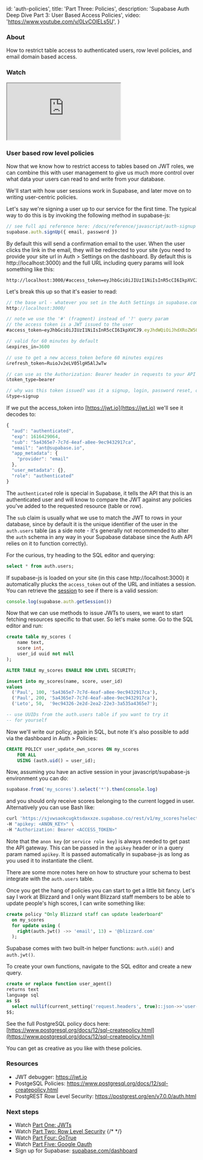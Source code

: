 
  id: 'auth-policies',
  title: 'Part Three: Policies',
  description: 'Supabase Auth Deep Dive Part 3: User Based Access Policies',
  video: 'https://www.youtube.com/v/0LvCOlELs5U',
}

### About

How to restrict table access to authenticated users, row level policies, and email domain based access.

### Watch

<div className="video-container">
  <iframe
    src="https://www.youtube-nocookie.com/embed/0LvCOlELs5U"
    frameBorder="1"
    allow="accelerometer; autoplay; clipboard-write; encrypted-media; gyroscope; picture-in-picture"
    allowFullScreen
  ></iframe>
</div>

### User based row level policies

Now that we know how to restrict access to tables based on JWT roles, we can combine this with user management to give us much more control over what data your users can read to and write from your database.

We'll start with how user sessions work in Supabase, and later move on to writing user-centric policies.

Let's say we're signing a user up to our service for the first time. The typical way to do this is by invoking the following method in supabase-js:

```jsx
// see full api reference here: /docs/reference/javascript/auth-signup
supabase.auth.signUp({ email, password })
```

By default this will send a confirmation email to the user. When the user clicks the link in the email, they will be redirected to your site (you need to provide your site url in Auth > Settings on the dashboard. By default this is http://localhost:3000) and the full URL including query params will look something like this:

```
http://localhost:3000/#access_token=eyJhbGciOiJIUzI1NiIsInR5cCI6IkpXVCJ9.eyJhdWQiOiJhdXRoZW50aWNhdGVkIiwiZXhwIjoxNjE2NDI5MDY0LCJzdWIiOiI1YTQzNjVlNy03YzdkLTRlYWYtYThlZS05ZWM5NDMyOTE3Y2EiLCJlbWFpbCI6ImFudEBzdXBhYmFzZS5pbyIsImFwcF9tZXRhZGF0YSI6eyJwcm92aWRlciI6ImVtYWlsIn0sInVzZXJfbWV0YWRhdGEiOnt9LCJyb2xlIjoiYXV0aGVudGljYXRlZCJ9.4IFzn4eymqUNYYo2AHLxNRL8m08G93Qcg3_fblGqDjo&expires_in=3600&refresh_token=RuioJv2eLV05lgH5AlJwTw&token_type=bearer&type=signup
```

Let's break this up so that it's easier to read:

```jsx
// the base url - whatever you set in the Auth Settings in supabase.com/dashboard dashboard
http://localhost:3000/

// note we use the '#' (fragment) instead of '?' query param
// the access token is a JWT issued to the user
#access_token=eyJhbGciOiJIUzI1NiIsInR5cCI6IkpXVCJ9.eyJhdWQiOiJhdXRoZW50aWNhdGVkIiwiZXhwIjoxNjE2NDI5MDY0LCJzdWIiOiI1YTQzNjVlNy03YzdkLTRlYWYtYThlZS05ZWM5NDMyOTE3Y2EiLCJlbWFpbCI6ImFudEBzdXBhYmFzZS5pbyIsImFwcF9tZXRhZGF0YSI6eyJwcm92aWRlciI6ImVtYWlsIn0sInVzZXJfbWV0YWRhdGEiOnt9LCJyb2xlIjoiYXV0aGVudGljYXRlZCJ9.4IFzn4eymqUNYYo2AHLxNRL8m08G93Qcg3_fblGqDjo

// valid for 60 minutes by default
&expires_in=3600

// use to get a new access_token before 60 minutes expires
&refresh_token=RuioJv2eLV05lgH5AlJwTw

// can use as the Authorization: Bearer header in requests to your API
&token_type=bearer

// why was this token issued? was it a signup, login, password reset, or magic link?
&type=signup
```

If we put the access_token into [https://jwt.io](https://jwt.io) we'll see it decodes to:

```jsx
{
  "aud": "authenticated",
  "exp": 1616429064,
  "sub": "5a4365e7-7c7d-4eaf-a8ee-9ec9432917ca",
  "email": "ant@supabase.io",
  "app_metadata": {
    "provider": "email"
  },
  "user_metadata": {},
  "role": "authenticated"
}
```

The `authenticated` role is special in Supabase, it tells the API that this is an authenticated user and will know to compare the JWT against any policies you've added to the requested resource (table or row).

The `sub` claim is usually what we use to match the JWT to rows in your database, since by default it is the unique identifier of the user in the `auth.users` table (as a side note - it's generally not recommended to alter the `auth` schema in any way in your Supabase database since the Auth API relies on it to function correctly).

For the curious, try heading to the SQL editor and querying:

```sql
select * from auth.users;
```

If supabase-js is loaded on your site (in this case http://localhost:3000) it automatically plucks the `access_token` out of the URL and initiates a session. You can retrieve the [session](/docs/reference/javascript/auth-getsession) to see if there is a valid session:

```jsx
console.log(supabase.auth.getSession())
```

<GetSessionWarning />

Now that we can use methods to issue JWTs to users, we want to start fetching resources specific to that user. So let's make some. Go to the SQL editor and run:

```sql
create table my_scores (
    name text,
    score int,
    user_id uuid not null
);

ALTER TABLE my_scores ENABLE ROW LEVEL SECURITY;

insert into my_scores(name, score, user_id)
values
  ('Paul', 100, '5a4365e7-7c7d-4eaf-a8ee-9ec9432917ca'),
  ('Paul', 200, '5a4365e7-7c7d-4eaf-a8ee-9ec9432917ca'),
  ('Leto', 50,  '9ec94326-2e2d-2ea2-22e3-3a535a4365e7');

-- use UUIDs from the auth.users table if you want to try it
-- for yourself
```

Now we'll write our policy, again in SQL, but note it's also possible to add via the dashboard in Auth > Policies:

```sql
CREATE POLICY user_update_own_scores ON my_scores
    FOR ALL
    USING (auth.uid() = user_id);
```

Now, assuming you have an active session in your javascript/supabase-js environment you can do:

```jsx
supabase.from('my_scores').select('*').then(console.log)
```

and you should only receive scores belonging to the current logged in user. Alternatively you can use Bash like:

```bash
curl 'https://sjvwsaokcugktsdaxxze.supabase.co/rest/v1/my_scores?select=*' \
-H "apikey: <ANON_KEY>" \
-H "Authorization: Bearer <ACCESS_TOKEN>"
```

Note that the `anon key` (or `service role key`) is always needed to get past the API gateway. This can be passed in the `apikey` header or in a query param named `apikey`. It is passed automatically in supabase-js as long as you used it to instantiate the client.

There are some more notes here on how to structure your schema to best integrate with the `auth.users` table.

Once you get the hang of policies you can start to get a little bit fancy. Let's say I work at Blizzard and I only want Blizzard staff members to be able to update people's high scores, I can write something like:

```sql
create policy "Only Blizzard staff can update leaderboard"
  on my_scores
  for update using (
    right(auth.jwt() ->> 'email', 13) = '@blizzard.com'
  );
```

Supabase comes with two built-in helper functions: `auth.uid()` and `auth.jwt()`.

To create your own functions, navigate to the SQL editor and create a new query.

```sql
create or replace function user_agent()
returns text
language sql
as $$
  select nullif(current_setting('request.headers', true)::json->>'user-agent', '')::text;
$$;
```

See the full PostgreSQL policy docs here: [https://www.postgresql.org/docs/12/sql-createpolicy.html](https://www.postgresql.org/docs/12/sql-createpolicy.html)

You can get as creative as you like with these policies.

### Resources

- JWT debugger: https://jwt.io​
- PostgeSQL Policies: https://www.postgresql.org/docs/12/sql-createpolicy.html
- PostgREST Row Level Security: https://postgrest.org/en/v7.0.0/auth.html

### Next steps

- Watch [Part One: JWTs](../../learn/auth-deep-dive/auth-deep-dive-jwts)
- Watch [Part Two: Row Level Security](../../learn/auth-deep-dive/auth-row-level-security)
  {/* <!-- Watch [Part Three: Policies](../../learn/auth-deep-dive/auth-policies) --> */}
- Watch [Part Four: GoTrue](../../learn/auth-deep-dive/auth-gotrue)
- Watch [Part Five: Google Oauth](../../learn/auth-deep-dive/auth-google-oauth)
- Sign up for Supabase: [supabase.com/dashboard](https://supabase.com/dashboard)


